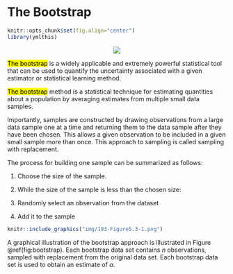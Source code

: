 # The Bootstrap

```r
knitr::opts_chunk$set(fig.align="center")
library(ymlthis)
```

<center>![](img/illos/04-bootstrap.png)</center>

<mark class="def">The bootstrap</mark> is a widely applicable and extremely powerful statistical tool that can be used to quantify the uncertainty associated with a given estimator or statistical learning method.

<mark class="def">The bootstrap</mark> method is a statistical technique for estimating quantities about a population by averaging estimates from multiple small data samples.

Importantly, samples are constructed by drawing observations from a large data sample one at a time and returning them to the data sample after they have been chosen. This allows a given observation to be included in a given small sample more than once. This approach to sampling is called sampling with replacement.

The process for building one sample can be summarized as follows:

1. Choose the size of the sample. 

2. While the size of the sample is less than the chosen size:

  1. Randomly select an observation from the dataset
  
  2. Add it to the sample
  

```r
knitr::include_graphics("img/193-Figure5.3-1.png")
```

A graphical illustration of the bootstrap approach is illustrated in Figure \@ref(fig:bootstrap). Each bootstrap data set contains $n$ observations, sampled with replacement from the original data set. Each bootstrap data set is used to obtain an estimate of $\alpha$.
